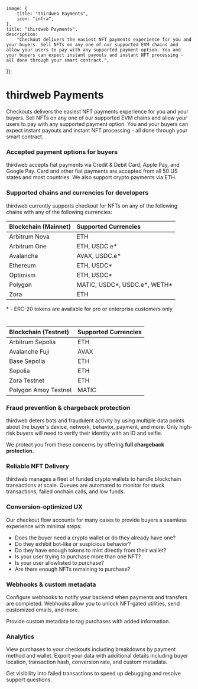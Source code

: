 
	image: {
		title: "thirdweb Payments",
		icon: "infra",
	},
	title: "thirdweb Payments",
	description:
		"Checkout delivers the easiest NFT payments experience for you and your buyers. Sell NFTs on any one of our supported EVM chains and allow your users to pay with any supported payment option. You and your buyers can expect instant payouts and instant NFT processing - all done through your smart contract.",
});

# thirdweb Payments

Checkouts delivers the easiest NFT payments experience for you and your buyers. Sell NFTs on any one of our supported EVM chains and allow your users to pay with
any supported payment option. You and your buyers can expect instant payouts and instant NFT processing - all done through your smart contract.

<DocImage src={checkoutsOverviewImage} alt="Checkouts Process Diagram" />

### Accepted payment options for buyers

thirdweb accepts fiat payments via Credit & Debit Card, Apple Pay, and Google Pay. Card and other fiat payments are accepted from all 50 US states and most countries. We also support crypto payments via ETH.

### Supported chains and currencies for developers

thirdweb currently supports checkout for NFTs on any of the following chains with any of the following currencies:

| Blockchain (Mainnet) | Supported Currencies            |
| :------------------- | :------------------------------ |
| Arbitrum Nova        | ETH                             |
| Arbitrum One         | ETH, USDC.e\*                   |
| Avalanche            | AVAX, USDC.e\*                  |
| Ethereum             | ETH, USDC\*                     |
| Optimism             | ETH, USDC\*                     |
| Polygon              | MATIC, USDC\*, USDC.e\*, WETH\* |
| Zora                 | ETH                             |

\* - ERC-20 tokens are available for pro or enterprise customers only

#

| Blockchain (Testnet) | Supported Currencies |
| :------------------- | :------------------- |
| Arbitrum Sepolia     | ETH                  |
| Avalanche Fuji       | AVAX                 |
| Base Sepolia	       | ETH                  |
| Sepolia              | ETH                  |
| Zora Testnet         | ETH                  |
| Polygon Amoy Testnet | MATIC                |

### Fraud prevention & chargeback protection

thirdweb deters bots and fraudulent activity by using multiple data points about the buyer's device, network, behavior, payment, and more. Only high-risk buyers will need to verify their identity with an ID and selfie.

We protect you from these concerns by offering **full chargeback protection.**

### Reliable NFT Delivery

thirdweb manages a fleet of funded crypto wallets to handle blockchain transactions at scale. Queues are automated to monitor for stuck transactions, failed onchain calls, and low funds.

### Conversion-optimized UX

Our checkout flow accounts for many cases to provide buyers a seamless experience with minimal steps:

- Does the buyer need a crypto wallet or do they already have one?
- Do they exhibit bot-like or suspicious behavior?
- Do they have enough tokens to mint directly from their wallet?
- Is your user trying to purchase more than one NFT?
- Is your user allowlisted to purchase?
- Are there enough NFTs remaining to purchase?

### Webhooks & custom metadata

Configure webhooks to notify your backend when payments and transfers are completed. Webhooks allow you to unlock NFT-gated utilities, send customized emails, and more.

Provide custom metadata to tag purchases with added information.

### Analytics

View purchases to your checkouts including breakdowns by payment method and wallet. Export your data with additional details including buyer location, transaction hash, conversion rate, and custom metadata.

Get visibility into failed transactions to speed up debugging and resolve support questions.
